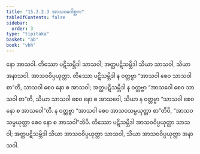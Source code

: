 ```yaml
---
title: "15.3.2.3 အာသဝဂေါစ္ဆက"
tableOfContents: false
sidebar:
  order: 3
type: "tipitaka"
basket: "ab"
book: "vbh"
---
```



<DynamicBreadcrumb />

<Paragraph number="2197" book="vbh">
နော အာသဝါ. တိဿော ပဋိသမ္ဘိဒါ သာသဝါ; အတ္ထပဋိသမ္ဘိဒါ သိယာ သာသဝါ, သိယာ အနာသဝါ. အာသဝဝိပ္ပယုတ္တာ. တိဿော ပဋိသမ္ဘိဒါ န ဝတ္တဗ္ဗာ “အာသဝါ စေဝ သာသဝါ စာ”တိ, သာသဝါ စေဝ နော စ အာသဝါ; အတ္ထပဋိသမ္ဘိဒါ န ဝတ္တဗ္ဗာ “အာသဝေါ စေဝ သာသဝါ စာ”တိ, သိယာ သာသဝါ စေဝ နော စ အာသဝေါ, သိယာ န ဝတ္တဗ္ဗာ “သာသဝါ စေဝ နော စ အာသဝေါ”တိ. န ဝတ္တဗ္ဗာ “အာသဝါ စေဝ အာသဝသမ္ပယုတ္တာ စာ”တိပိ, “အာသဝသမ္ပယုတ္တာ စေဝ နော စ အာသဝါ”တိပိ. တိဿော ပဋိသမ္ဘိဒါ အာသဝဝိပ္ပယုတ္တာ သာသဝါ; အတ္ထပဋိသမ္ဘိဒါ သိယာ အာသဝဝိပ္ပယုတ္တာ သာသဝါ, သိယာ အာသဝဝိပ္ပယုတ္တာ အနာသဝါ.
</Paragraph>